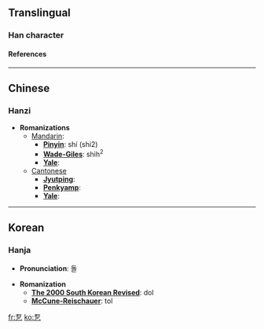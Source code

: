 ==Translingual==
===Han character===
{{Han char|rad=乙|as=05|sn=6|so=|four=|canj=一口弓 (MRN)|cmean=rock; used in Korean names}}
====References====
{{Han ref|kx=0084.141|dj=0171.180|hdz=10053.041|uh=4E6D|ud=20077}}

----
==Chinese==
===Hanzi===


* '''Romanizations'''
** [[Mandarin]]:
*** '''[[Pinyin]]''': shí (shi2)
*** '''[[Wade-Giles]]''': shih<sup>2</sup>
*** '''[[Yale]]''': 
**[[Cantonese]]
***'''[[Jyutping]]''':
***'''[[Penkyamp]]''': 
***'''[[Yale]]''': 


----
==Korean==
===Hanja===

* '''Pronunciation''': 돌

* '''Romanization'''
** '''[[The 2000 South Korean Revised Romanization|The 2000 South Korean Revised]]''': dol
** '''[[McCune-Reischauer]]''': tol


[[fr:乭]]
[[ko:乭]]